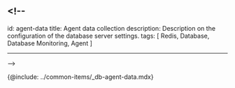 ## <!--

id: agent-data
title: Agent data collection
description: Description on the configuration of the database server settings.
tags: [ Redis, Database, Database Monitoring, Agent ]

* * *

\-->

{@include: ../common-items/_db-agent-data.mdx} 
